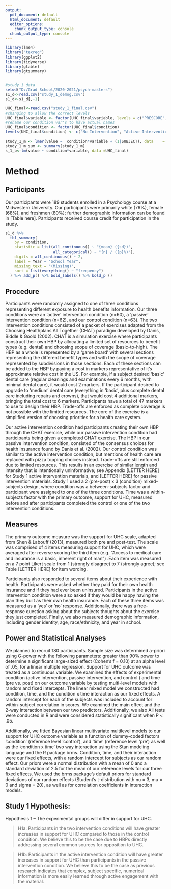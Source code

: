 ```yaml
---
output:
  pdf_document: default
  html_document: default
  editor_options: 
    chunk_output_type: console
  chunk_output_type: console
---
```



```r
library(lme4)
library("texreg")
library(ggplot2)
library(tidyverse)
library(gtable)
library(gtsummary)


#study 1 data
setwd("D:/Grad School/2020-2021/psych-masters")
s1_d<-read.csv("study_1_demog.csv")
s1_d<-s1_d[,-1]

UHC_final<-read.csv("study_1_final.csv")
#changing to allow the correct levels
UHC_final$variable <- factor(UHC_final$variable, levels = c("PRESCORE","POSTSCORE"), labels = c("PRE", "POST"))
#rename our condition var's to have actual names
UHC_final$condition <- factor(UHC_final$condition)
levels(UHC_final$condition) <- c("No Intervention", "Active Intervention","Passive Intervention")

study_1_m <- lmer(value ~  condition*variable + (1|SUBJECT), data    = UHC_final)
study_1_m_sum <- summary(study_1_m)
s_1_b<-lm(value ~ condition*variable, data =UHC_final)
```

# Method

## Participants

Our participants were 189 students enrolled in a Psychology course at a Midwestern University. Our participants were primarily white (76%), female (68%), and freshmen (80%); further demographic information can be found in [Table here]. Participants received course credit for participation in the study. 

```r
s1_d %>%
  tbl_summary(
    by = condition,
    statistic = list(all_continuous() ~ "{mean} ({sd})",
                     all_categorical() ~ "{n} / ({p}%)"),
    digits = all_continuous() ~ 2,
    label = Year ~ "School Year",
    missing_text = "(Missing)",
    sort = list(everything() ~ "frequency")
  ) %>% add_p() %>% bold_labels() %>% bold_p ()
```

## Procedure

Participants were randomly assigned to one of three conditions representing different exposure to health benefits information. Our three conditions were an ‘active’ intervention condition (n=60), a ‘passive’ intervention condition (n=62), and our control condition (n=63).  The two intervention conditions consisted of a packet of exercises adapted from the Choosing Healthplans All Together (CHAT) paradigm developed by Danis, Biddle & Goold (2002). CHAT is a simulation exercise where participants construct their own HBP by allocating a limited set of resources to benefit types (e.g. dental) and choosing scope of coverage (basic-to-high). The HBP as a whole is represented by a ‘game board’ with several sections representing the different benefit types and with the scope of coverage represented by subdivisions in those sections. Each of these sections can be added to the HBP by paying a cost in markers representative of it’s approximate relative cost in the US. For example, if a subject desired ‘basic’ dental care (regular cleanings and examinations every 6 months, with minimal dental care), it would cost 2 markers. If the participant desired to upgrade to ‘medium’ dental care (everything in ‘basic’, plus complete dental care including repairs and crowns), that would cost 4 additional markers, bringing the total cost to 6 markers. Participants have a total of 47 markers to use to design their HBP. Trade-offs are enforced as complete coverage is not possible with the limited resources. The core of the exercise is a simplified version of choosing priorities for a health care system. 

Our active  intervention condition had participants creating their own HBP through the CHAT exercise, while our passive intervention condition had participants being given a completed CHAT exercise. The HBP in our passive intervention condition, consisted of the consensus choices for health insurance found by Danis et al. (2002). Our control condition was similar to the active intervention condition, but mentions of health care are replaced with pizza topping choices instead. Trade-offs are still enforced due to limited resources. This results in an exercise of similar length and intensity that is intentionally uninformative; see Appendix [LETTER HERE] for Study 1 active intervention materials, and [LETTER HERE] for passive intervention materials. Study 1 used a 2 (pre-post) x 3 (condition) mixed-subjects design, where condition was a between-subjects factor and participant were assigned to one of the three conditions. Time was a within-subjects factor with the primary outcome, support for UHC, measured before and after participants completed the control or one of the two intervention conditions.

## Measures

The primary outcome measure was the support for UHC scale, adapted from Shen & Labouff (2013), measured both pre and post-test. The scale was comprised of 4 items measuring support for UHC, which were averaged after reverse scoring the third item (e.g. “Access to medical care and insurance is a basic, inherent right of man”)   .Each item was measured on a 7 point Likert scale from 1 (strongly disagree) to 7 (strongly agree); see Table [LETTER HERE] for item wording.

Participants also responded to several items about their experience with health. Participants were asked whether they paid for their own health insurance and if they had ever been uninsured. Participants in the active intervention condition were also asked if they would be happy having the plan they built as their own health insurance. Each of these three items was measured as a ‘yes’ or ‘no’ response. Additionally, there was a free-response question asking about the subjects thoughts about the exercise they just completed. Finally, we also measured demographic information, including gender identity, age, race/ethnicity, and year in school.

## Power and Statistical Analyses

We planned to recruit 180 participants. Sample size was determined a-priori using G-power with the following parameters: greater than 90% power to determine a significant large-sized effect (Cohen’s f = 0.10) at an alpha level of .05, for a linear multiple regression. Support for UHC outcome was treated as a continuous variable. We examined the effects of experimental condition (active intervention, passive intervention, and control ) and time (pre vs. post) on our outcome variable by testing multi-level models with random and fixed intercepts. The linear mixed model we constructed had condition, time, and the condition x time interaction as our fixed effects. A random intercept for each of the subjects was included to account for within-subject correlation in scores. We examined the main effect and the 2-way interaction between our two predictors. Additionally, we also  All tests were conducted in R and were considered statistically significant when P < .05.

Additionally, we fitted  Bayesian linear multivariate multilevel models to our support for UHC outcome variable as a function of dummy-coded factors ‘condition’ (reference level ‘control’), and ‘time’ (reference level ‘pre’) as well as the ‘condition x time’ two way interaction using the Stan modeling language and the R package brms.  Condition, time, and their interaction were our fixed effects, with a random intercept for subjects as our random effect. Our priors were a normal distribution with a mean of 0 and a standard deviation of 2.5 for the mean of our reference levels for our three fixed effects. We used the brms package’s default priors for standard deviations of our random effects (Student’s t-distribution with nu = 3, mu = 0 and sigma = 20), as well as for correlation coefficients in interaction models. 

## Study 1 Hypothesis:

Hypothesis 1 – The experimental groups will differ in support for UHC. 

> H1a: Participants in the two intervention conditions will have greater increases in support for UHC compared to those in the control condition. We believe this to be the case due to HBPs directly addressing several common sources for opposition to UHC.

> H1b: Participants in the active intervention condition will have greater increases in support for UHC than participants in the passive intervention condition. We believe this to be the case as previous research indicates that complex, subject specific, numerical information is more easily learned through active engagement with the material.
